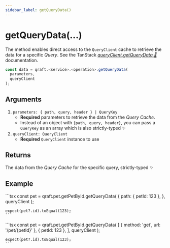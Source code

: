 ```yaml
---
sidebar_label: getQueryData()
---
```



# getQueryData(...)

The method enables direct access to the `QueryClient` cache to retrieve the data for a specific _Query_.
See the TanStack [_queryClient.getQueryData 🌴_](https://tanstack.com/query/latest/docs/reference/QueryClient#queryclientgetquerydata) documentation.

```ts
const data = qraft.<service>.<operation>.getQueryData(
  parameters,
  queryClient
);
```

## Arguments

1. `parameters: { path, query, header } | QueryKey`
   - **Required** parameters to retrieve the data from the _Query Cache_.
   - Instead of an object with `{path, query, header}`, you can pass a `QueryKey` as an array
     which is also strictly-typed ✨
2. `queryClient: QueryClient`
   - **Required** `QueryClient` instance to use

## Returns
The data from the _Query Cache_ for the specific query, strictly-typed ✨

## Example

<Tabs>
  <TabItem value="parameters" label="Parameters">
    ```tsx
    const pet = qraft.pet.getPetById.getQueryData(
      {
        path: { petId: 123 },
      },
      queryClient
    );

    expect(pet?.id).toEqual(123);
    ```
  </TabItem>
  <TabItem value="query-key" label="QueryKey">
    ```tsx
    const pet = qraft.pet.getPetById.getQueryData(
      [
        { method: 'get', url: '/pet/{petId}' },
        { petId: 123 },
      ],
      queryClient
    );

    expect(pet?.id).toEqual(123);
    ```
  </TabItem>
</Tabs>
